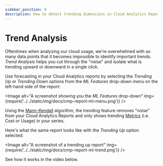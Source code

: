 ```yaml
---
sidebar_position: 9
description: How to detect trending dimensions in Cloud Analytics Reports
---
```


# Trend Analysis

Oftentimes when analyzing our cloud usage, we're overwhelmed with so many data points that it becomes impossible to identify important trends. _Trend Analysis_ helps you cut through the "noise" and isolate what is trending upward or downward in a single click.

Use forecasting in your Cloud Analytics reports by selecting the _Trending Up_ or _Trending Down_ options from the _ML Features_ drop-down menu on the left-hand side of the report:


<Image
  alt="A screenshot showing you the _ML Features_ drop-down"
  img={require('../../static/img/docs/cmp-report-ml-menu.png')}
/>

Using the [Mann-Kendall](https://www.statisticshowto.com/mann-kendall-trend-test/) algorithm, the trending feature removes "noise" from your Cloud Analytics Reports and only shows trending [Metrics](editing-your-cloud-report.mdx#metrics) (i.e. Cost or Usage) in your series.

Here's what the same report looks like with the _Trending Up_ option selected:

<Image
  alt="A screenshot of a trending up report"
  img={require('../../static/img/docs/cmp-report-ml-trend.png')}
/>

See how it works in the video below.


<LoomEmbed id="e2b7381983fa41bb929436a1d4a1e30b" />
